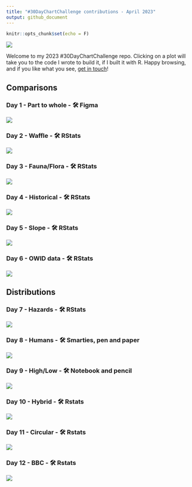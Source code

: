 ---
title: "#30DayChartChallenge contributions - April 2023"
output: github_document
---

```{r setup, include=FALSE}
knitr::opts_chunk$set(echo = F)
```

![](plots/2023_banner.jpg)

Welcome to my 2023 #30DayChartChallenge repo. Clicking on a plot will take you to the code I wrote to build it, if I built it with R. Happy browsing, and if you like what you see, [get in touch](https://twitter.com/cararthompson)! 

## Comparisons

### Day 1 - Part to whole - 🛠️ Figma

![](plots/day01_part-to-whole.png)

### Day 2 - Waffle - 🛠️ RStats

<a href='scripts/day_02_waffles.R' target='_blank'><img src="plots/day02_waffles.png"></a>


### Day 3 - Fauna/Flora - 🛠️ RStats

<a href='scripts/day03_flora-fauna.R' target='_blank'><img src="plots/day03_flora.gif"></a>


### Day 4 - Historical - 🛠️ RStats

<a href='scripts/day03_historical.R' target='_blank'><img src="plots/day04_historical.png"></a>



### Day 5 - Slope - 🛠️ RStats

![](https://www.cararthompson.com/data/about/about_timeline.png)


### Day 6 - OWID data - 🛠️ RStats

<a href='scripts/day06_owid.R' target='_blank'><img src="plots/day06_owid.png"></a>


## Distributions

### Day 7 - Hazards - 🛠️ RStats

<a href='scripts/day07_hazards.R' target='_blank'><img src="plots/day07_hazards.png"></a>


### Day 8 - Humans - 🛠️ Smarties, pen and paper

![](plots/day08_humans.gif)



### Day 9 - High/Low - 🛠 Notebook and pencil

![](plots/day09_highlow.jpg)


### Day 10 - Hybrid - 🛠 Rstats

<a href='scripts/day10_hybrid.R' target='_blank'><img src="plots/day10_hybrid.png"></a>


### Day 11 - Circular - 🛠 Rstats

<a href='scripts/day11_circular.R' target='_blank'><img src="plots/day11_circular.png"></a>



### Day 12 - BBC - 🛠 Rstats

<a href='scripts/day12_bbc.R' target='_blank'><img src="plots/day12_bbc.png"></a>

